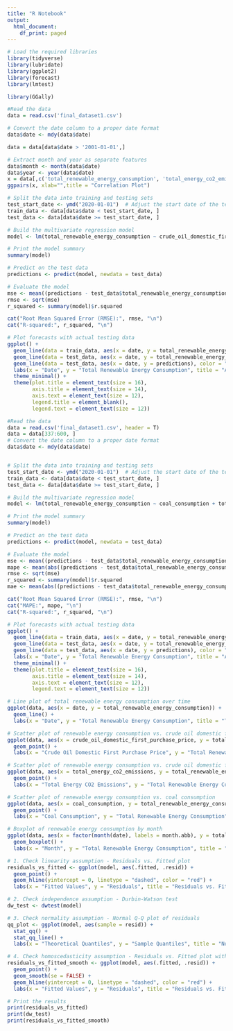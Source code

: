 ```yaml
---
title: "R Notebook"
output:
  html_document:
    df_print: paged
---
```

```r
# Load the required libraries
library(tidyverse)
library(lubridate)
library(ggplot2)
library(forecast)
library(lmtest)
```

```r
library(GGally)

#Read the data
data = read.csv('final_dataset1.csv')

# Convert the date column to a proper date format
data$date <- mdy(data$date)

data = data[data$date > '2001-01-01',]

# Extract month and year as separate features
data$month <- month(data$date)
data$year <- year(data$date)
x = data[,c('total_renewable_energy_consumption', 'total_energy_co2_emissions','coal_consumption')]
ggpairs(x, xlab="",title = "Correlation Plot")

# Split the data into training and testing sets
test_start_date <- ymd("2020-01-01")  # Adjust the start date of the test data
train_data <- data[data$date < test_start_date, ]
test_data <- data[data$date >= test_start_date, ]

# Build the multivariate regression model
model <- lm(total_renewable_energy_consumption ~ crude_oil_domestic_first_purchase_price + coal_consumption + total_energy_co2_emissions + month + year, data = train_data)

# Print the model summary
summary(model)

# Predict on the test data
predictions <- predict(model, newdata = test_data)

# Evaluate the model
mse <- mean((predictions - test_data$total_renewable_energy_consumption)^2)
rmse <- sqrt(mse)
r_squared <- summary(model)$r.squared

cat("Root Mean Squared Error (RMSE):", rmse, "\n")
cat("R-squared:", r_squared, "\n")

# Plot forecasts with actual testing data
ggplot() +
  geom_line(data = train_data, aes(x = date, y = total_renewable_energy_consumption), color = "gray", linetype = "solid", size = 1.2, alpha = 0.8) +
  geom_line(data = test_data, aes(x = date, y = total_renewable_energy_consumption), color = "blue", linetype = "solid", size = 1.2, alpha = 0.8) +
  geom_line(data = test_data, aes(x = date, y = predictions), color = "red", linetype = "dashed", size = 1.2, alpha = 0.8) +
  labs(x = "Date", y = "Total Renewable Energy Consumption", title = "Actual vs. Forecasted Energy Consumption") +
  theme_minimal() +
  theme(plot.title = element_text(size = 16),
        axis.title = element_text(size = 14),
        axis.text = element_text(size = 12),
        legend.title = element_blank(),
        legend.text = element_text(size = 12))
```

```r
#Read the data
data = read.csv('final_dataset1.csv', header = T)
data = data[337:600, ]
# Convert the date column to a proper date format
data$date <- mdy(data$date)


# Split the data into training and testing sets
test_start_date <- ymd("2020-01-01")  # Adjust the start date of the test data
train_data <- data[data$date < test_start_date, ]
test_data <- data[data$date >= test_start_date, ]

# Build the multivariate regression model
model <- lm(total_renewable_energy_consumption ~ coal_consumption + total_energy_co2_emissions, data = train_data)

# Print the model summary
summary(model)

# Predict on the test data
predictions <- predict(model, newdata = test_data)

# Evaluate the model
mse <- mean((predictions - test_data$total_renewable_energy_consumption)^2)
mape <- mean(abs((predictions - test_data$total_renewable_energy_consumption)/test_data$total_renewable_energy_consumption))
rmse <- sqrt(mse)
r_squared <- summary(model)$r.squared
mae <- mean(abs((predictions - test_data$total_renewable_energy_consumption)))

cat("Root Mean Squared Error (RMSE):", rmse, "\n")
cat("MAPE:", mape, "\n")
cat("R-squared:", r_squared, "\n")

# Plot forecasts with actual testing data
ggplot() +
  geom_line(data = train_data, aes(x = date, y = total_renewable_energy_consumption), color = "gray", linetype = "solid", size = 1.2, alpha = 0.8) +
  geom_line(data = test_data, aes(x = date, y = total_renewable_energy_consumption), color = "red", linetype = "solid", size = 1, alpha = 0.8) +
  geom_line(data = test_data, aes(x = date, y = predictions), color = "blue", linetype = "dashed", size = 1, alpha = 0.8) +
  labs(x = "Date", y = "Total Renewable Energy Consumption", title = "Actual vs. Forecasted Energy Consumption") +
  theme_minimal() +
  theme(plot.title = element_text(size = 16),
        axis.title = element_text(size = 14),
        axis.text = element_text(size = 12),
        legend.text = element_text(size = 12))

```

```r
# Line plot of total renewable energy consumption over time
ggplot(data, aes(x = date, y = total_renewable_energy_consumption)) +
  geom_line() +
  labs(x = "Date", y = "Total Renewable Energy Consumption", title = "Total Renewable Energy Consumption Over Time")

# Scatter plot of renewable energy consumption vs. crude oil domestic first purchase price
ggplot(data, aes(x = crude_oil_domestic_first_purchase_price, y = total_renewable_energy_consumption)) +
  geom_point() +
  labs(x = "Crude Oil Domestic First Purchase Price", y = "Total Renewable Energy Consumption", title = "Renewable Energy Consumption vs. Crude Oil Domestic First Purchase Price")

# Scatter plot of renewable energy consumption vs. crude oil domestic first purchase price
ggplot(data, aes(x = total_energy_co2_emissions, y = total_renewable_energy_consumption)) +
  geom_point() +
  labs(x = "Total Energy CO2 Emissions", y = "Total Renewable Energy Consumption", title = "Renewable Energy Consumption vs. Energy CO2 Emissions")

# Scatter plot of renewable energy consumption vs. coal consumption
ggplot(data, aes(x = coal_consumption, y = total_renewable_energy_consumption)) +
  geom_point() +
  labs(x = "Coal Consumption", y = "Total Renewable Energy Consumption", title = "Renewable Energy Consumption vs. Coal Consumption")

# Boxplot of renewable energy consumption by month
ggplot(data, aes(x = factor(month(date), labels = month.abb), y = total_renewable_energy_consumption)) +
  geom_boxplot() +
  labs(x = "Month", y = "Total Renewable Energy Consumption", title = "Renewable Energy Consumption by Month")
```
```r
# 1. Check linearity assumption - Residuals vs. Fitted plot
residuals_vs_fitted <- ggplot(model, aes(.fitted, .resid)) +
  geom_point() +
  geom_hline(yintercept = 0, linetype = "dashed", color = "red") +
  labs(x = "Fitted Values", y = "Residuals", title = "Residuals vs. Fitted Values")

# 2. Check independence assumption - Durbin-Watson test
dw_test <- dwtest(model)

# 3. Check normality assumption - Normal Q-Q plot of residuals
qq_plot <- ggplot(model, aes(sample = resid)) +
  stat_qq() +
  stat_qq_line() +
  labs(x = "Theoretical Quantiles", y = "Sample Quantiles", title = "Normal Q-Q Plot of Residuals")

# 4. Check homoscedasticity assumption - Residuals vs. Fitted plot with a smooth line
residuals_vs_fitted_smooth <- ggplot(model, aes(.fitted, .resid)) +
  geom_point() +
  geom_smooth(se = FALSE) +
  geom_hline(yintercept = 0, linetype = "dashed", color = "red") +
  labs(x = "Fitted Values", y = "Residuals", title = "Residuals vs. Fitted Values (with Smooth Line)")

# Print the results
print(residuals_vs_fitted)
print(dw_test)
print(residuals_vs_fitted_smooth)
```

